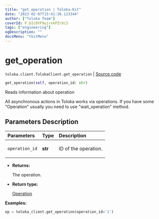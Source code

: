 ```yaml
---
title: "get_operation | Toloka-Kit"
date: "2023-02-07T15:41:36.123344"
author: ["Toloka Team"]
coverId: F_bIcOYF9yjrxkPZrXc3
tags: ["engineering"]
ogDescription: ""
docsMenu: "tkitMenu"
---
```


# get_operation
`toloka.client.TolokaClient.get_operation` | [Source code](https://github.com/Toloka/toloka-kit/blob/v1.1.3/src/client/__init__.py#L2715)

```python
get_operation(self, operation_id: str)
```

Reads information about operation

All asynchronous actions in Toloka works via operations. If you have some "Operation" usually you need to use
"wait_operation" method.

## Parameters Description

| Parameters | Type | Description |
| :----------| :----| :-----------|
`operation_id`|**str**|<p>ID of the operation.</p>

* **Returns:**

  The operation.

* **Return type:**

  [Operation](/docs-new/toloka-kit/reference/toloka.client.operations.Operation)

**Examples:**

```python
op = toloka_client.get_operation(operation_id='1')
```
